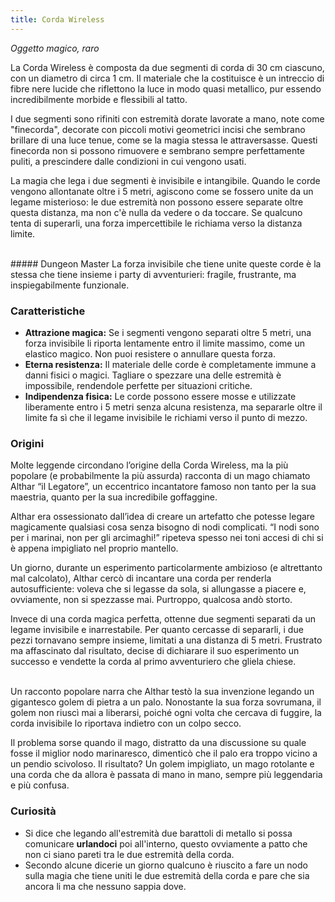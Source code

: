 ```yaml
---
title: Corda Wireless
---
```



*Oggetto magico, raro*

La Corda Wireless è composta da due segmenti di corda di 30 cm ciascuno, con un diametro di circa 1 cm. Il materiale che la costituisce è un intreccio di fibre nere lucide che riflettono la luce in modo quasi metallico, pur essendo incredibilmente morbide e flessibili al tatto.

I due segmenti sono rifiniti con estremità dorate lavorate a mano, note come "finecorda", decorate con piccoli motivi geometrici incisi che sembrano brillare di una luce tenue, come se la magia stessa le attraversasse. Questi finecorda non si possono rimuovere e sembrano sempre perfettamente puliti, a prescindere dalle condizioni in cui vengono usati.

La magia che lega i due segmenti è invisibile e intangibile. Quando le corde vengono allontanate oltre i 5 metri, agiscono come se fossero unite da un legame misterioso: le due estremità non possono essere separate oltre questa distanza, ma non c'è nulla da vedere o da toccare. Se qualcuno tenta di superarli, una forza impercettibile le richiama verso la distanza limite.

<br/>
<DescriptiveBox>
##### Dungeon Master
La forza invisibile che tiene unite queste corde è la stessa che tiene insieme i party di avventurieri: fragile, frustrante, ma inspiegabilmente funzionale.
</DescriptiveBox>

### Caratteristiche
- **Attrazione magica:** Se i segmenti vengono separati oltre 5 metri, una forza invisibile li riporta lentamente entro il limite massimo, come un elastico magico. Non puoi resistere o annullare questa forza.
- **Eterna resistenza:** Il materiale delle corde è completamente immune a danni fisici o magici. Tagliare o spezzare una delle estremità è impossibile, rendendole perfette per situazioni critiche.
- **Indipendenza fisica:** Le corde possono essere mosse e utilizzate liberamente entro i 5 metri senza alcuna resistenza, ma separarle oltre il limite fa sì che il legame invisibile le richiami verso il punto di mezzo.

### Origini
Molte leggende circondano l’origine della Corda Wireless, ma la più popolare (e probabilmente la più assurda) racconta di un mago chiamato Althar “il Legatore”, un eccentrico incantatore famoso non tanto per la sua maestria, quanto per la sua incredibile goffaggine.

Althar era ossessionato dall’idea di creare un artefatto che potesse legare magicamente qualsiasi cosa senza bisogno di nodi complicati. “I nodi sono per i marinai, non per gli arcimaghi!” ripeteva spesso nei toni accesi di chi si è appena impigliato nel proprio mantello.

Un giorno, durante un esperimento particolarmente ambizioso (e altrettanto mal calcolato), Althar cercò di incantare una corda per renderla autosufficiente: voleva che si legasse da sola, si allungasse a piacere e, ovviamente, non si spezzasse mai. Purtroppo, qualcosa andò storto.

Invece di una corda magica perfetta, ottenne due segmenti separati da un legame invisibile e inarrestabile. Per quanto cercasse di separarli, i due pezzi tornavano sempre insieme, limitati a una distanza di 5 metri. Frustrato ma affascinato dal risultato, decise di dichiarare il suo esperimento un successo e vendette la corda al primo avventuriero che gliela chiese.

<br/>
<NoteBox>
Un racconto popolare narra che Althar testò la sua invenzione legando un gigantesco golem di pietra a un palo. Nonostante la sua forza sovrumana, il golem non riuscì mai a liberarsi, poiché ogni volta che cercava di fuggire, la corda invisibile lo riportava indietro con un colpo secco.

Il problema sorse quando il mago, distratto da una discussione su quale fosse il miglior nodo marinaresco, dimenticò che il palo era troppo vicino a un pendio scivoloso. Il risultato? Un golem impigliato, un mago rotolante e una corda che da allora è passata di mano in mano, sempre più leggendaria e più confusa.
</NoteBox>

### Curiosità
- Si dice che legando all'estremità due barattoli di metallo si possa comunicare **urlandoci** poi all'interno, questo ovviamente a patto che non ci siano pareti tra le due estremità della corda.
- Secondo alcune dicerie un giorno qualcuno è riuscito a fare un nodo sulla magia che tiene uniti le due estremità della corda e pare che sia ancora li ma che nessuno sappia dove.
